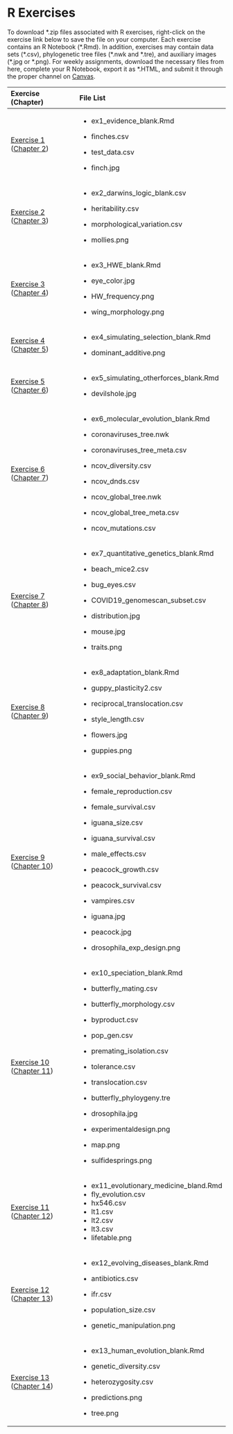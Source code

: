 # R Exercises

To download \*.zip files associated with R exercises, right-click on the exercise link below to save the file on your computer. Each exercise contains an R Notebook (\*.Rmd). In addition, exercises may contain data sets (\*.csv), phylogenetic tree files (\*.nwk and \*.tre), and auxiliary images (\*.jpg or \*.png). For weekly assignments, download the necessary files from here, complete your R Notebook, export it as \*.HTML, and submit it through the proper channel on [Canvas](https://k-state.instructure.com/).

+-----------------------------------------------------------------------------------------------------------------------------------------------+------------------------------------------+
| Exercise (Chapter)                                                                                                                            | File List                                |
+:==============================================================================================================================================+:=========================================+
| [Exercise 1](exercises/BIOL520-ex1.zip) ([Chapter 2](evidence-for-evolution.html))                                                            | -   ex1_evidence_blank.Rmd               |
|                                                                                                                                               |                                          |
|                                                                                                                                               | -   finches.csv                          |
|                                                                                                                                               |                                          |
|                                                                                                                                               | -   test_data.csv                        |
|                                                                                                                                               |                                          |
|                                                                                                                                               | -   finch.jpg                            |
+-----------------------------------------------------------------------------------------------------------------------------------------------+------------------------------------------+
| [Exercise 2](exercises/BIOL520-ex2.zip) ([Chapter 3](a-mechanism-for-change.html))                                                            | -   ex2_darwins_logic_blank.csv          |
|                                                                                                                                               |                                          |
|                                                                                                                                               | -   heritability.csv                     |
|                                                                                                                                               |                                          |
|                                                                                                                                               | -   morphological_variation.csv          |
|                                                                                                                                               |                                          |
|                                                                                                                                               | -   mollies.png                          |
+-----------------------------------------------------------------------------------------------------------------------------------------------+------------------------------------------+
| [Exercise 3](exercises/BIOL520-ex3.zip) ([Chapter 4](the-raw-materials-for-evolution.html))                                                   | -   ex3_HWE_blank.Rmd                    |
|                                                                                                                                               |                                          |
|                                                                                                                                               | -   eye_color.jpg                        |
|                                                                                                                                               |                                          |
|                                                                                                                                               | -   HW_frequency.png                     |
|                                                                                                                                               |                                          |
|                                                                                                                                               | -   wing_morphology.png                  |
+-----------------------------------------------------------------------------------------------------------------------------------------------+------------------------------------------+
| [Exercise 4](exercises/BIOL520-ex4.zip) ([Chapter 5](evolutionary-mechanisms-i-modeling-selection.html))                                      | -   ex4_simulating_selection_blank.Rmd   |
|                                                                                                                                               |                                          |
|                                                                                                                                               | -   dominant_additive.png                |
+-----------------------------------------------------------------------------------------------------------------------------------------------+------------------------------------------+
| [Exercise 5](exercises/BIOL520-ex5.zip) ([Chapter 6](evolutionary-mechanisms-ii-mutation-genetic-drift-migration-and-non-random-mating.html)) | -   ex5_simulating_otherforces_blank.Rmd |
|                                                                                                                                               |                                          |
|                                                                                                                                               | -   devilshole.jpg                       |
+-----------------------------------------------------------------------------------------------------------------------------------------------+------------------------------------------+
| [Exercise 6](exercises/BIOL520-ex6.zip) ([Chapter 7](molecular-evolution.html))                                                               | -   ex6_molecular_evolution_blank.Rmd    |
|                                                                                                                                               |                                          |
|                                                                                                                                               | -   coronaviruses_tree.nwk               |
|                                                                                                                                               |                                          |
|                                                                                                                                               | -   coronaviruses_tree_meta.csv          |
|                                                                                                                                               |                                          |
|                                                                                                                                               | -   ncov_diversity.csv                   |
|                                                                                                                                               |                                          |
|                                                                                                                                               | -   ncov_dnds.csv                        |
|                                                                                                                                               |                                          |
|                                                                                                                                               | -   ncov_global_tree.nwk                 |
|                                                                                                                                               |                                          |
|                                                                                                                                               | -   ncov_global_tree_meta.csv            |
|                                                                                                                                               |                                          |
|                                                                                                                                               | -   ncov_mutations.csv                   |
+-----------------------------------------------------------------------------------------------------------------------------------------------+------------------------------------------+
| [Exercise 7](exercises/BIOL520-ex7.zip) ([Chapter 8](the-evolution-of-quantitative-traits.html))                                              | -   ex7_quantitative_genetics_blank.Rmd  |
|                                                                                                                                               |                                          |
|                                                                                                                                               | -   beach_mice2.csv                      |
|                                                                                                                                               |                                          |
|                                                                                                                                               | -   bug_eyes.csv                         |
|                                                                                                                                               |                                          |
|                                                                                                                                               | -   COVID19_genomescan_subset.csv        |
|                                                                                                                                               |                                          |
|                                                                                                                                               | -   distribution.jpg                     |
|                                                                                                                                               |                                          |
|                                                                                                                                               | -   mouse.jpg                            |
|                                                                                                                                               |                                          |
|                                                                                                                                               | -   traits.png                           |
+-----------------------------------------------------------------------------------------------------------------------------------------------+------------------------------------------+
| [Exercise 8](exercises/BIOL520-ex8.zip) ([Chapter 9](adaptation-and-phenotypic-plasticity.html))                                              | -   ex8_adaptation_blank.Rmd             |
|                                                                                                                                               |                                          |
|                                                                                                                                               | -   guppy_plasticity2.csv                |
|                                                                                                                                               |                                          |
|                                                                                                                                               | -   reciprocal_translocation.csv         |
|                                                                                                                                               |                                          |
|                                                                                                                                               | -   style_length.csv                     |
|                                                                                                                                               |                                          |
|                                                                                                                                               | -   flowers.jpg                          |
|                                                                                                                                               |                                          |
|                                                                                                                                               | -   guppies.png                          |
+-----------------------------------------------------------------------------------------------------------------------------------------------+------------------------------------------+
| [Exercise 9](exercises/BIOL520-ex9.zip) ([Chapter 10](intraspecific-interactions-social-behavior-and-sexual-selection.html))                  | -   ex9_social_behavior_blank.Rmd        |
|                                                                                                                                               |                                          |
|                                                                                                                                               | -   female_reproduction.csv              |
|                                                                                                                                               |                                          |
|                                                                                                                                               | -   female_survival.csv                  |
|                                                                                                                                               |                                          |
|                                                                                                                                               | -   iguana_size.csv                      |
|                                                                                                                                               |                                          |
|                                                                                                                                               | -   iguana_survival.csv                  |
|                                                                                                                                               |                                          |
|                                                                                                                                               | -   male_effects.csv                     |
|                                                                                                                                               |                                          |
|                                                                                                                                               | -   peacock_growth.csv                   |
|                                                                                                                                               |                                          |
|                                                                                                                                               | -   peacock_survival.csv                 |
|                                                                                                                                               |                                          |
|                                                                                                                                               | -   vampires.csv                         |
|                                                                                                                                               |                                          |
|                                                                                                                                               | -   iguana.jpg                           |
|                                                                                                                                               |                                          |
|                                                                                                                                               | -   peacock.jpg                          |
|                                                                                                                                               |                                          |
|                                                                                                                                               | -   drosophila_exp_design.png            |
+-----------------------------------------------------------------------------------------------------------------------------------------------+------------------------------------------+
| [Exercise 10](exercises/BIOL520-ex10.zip) ([Chapter 11](speciation-1.html))                                                                   | -   ex10_speciation_blank.Rmd            |
|                                                                                                                                               |                                          |
|                                                                                                                                               | -   butterfly_mating.csv                 |
|                                                                                                                                               |                                          |
|                                                                                                                                               | -   butterfly_morphology.csv             |
|                                                                                                                                               |                                          |
|                                                                                                                                               | -   byproduct.csv                        |
|                                                                                                                                               |                                          |
|                                                                                                                                               | -   pop_gen.csv                          |
|                                                                                                                                               |                                          |
|                                                                                                                                               | -   premating_isolation.csv              |
|                                                                                                                                               |                                          |
|                                                                                                                                               | -   tolerance.csv                        |
|                                                                                                                                               |                                          |
|                                                                                                                                               | -   translocation.csv                    |
|                                                                                                                                               |                                          |
|                                                                                                                                               | -   butterfly_phyloygeny.tre             |
|                                                                                                                                               |                                          |
|                                                                                                                                               | -   drosophila.jpg                       |
|                                                                                                                                               |                                          |
|                                                                                                                                               | -   experimentaldesign.png               |
|                                                                                                                                               |                                          |
|                                                                                                                                               | -   map.png                              |
|                                                                                                                                               |                                          |
|                                                                                                                                               | -   sulfidesprings.png                   |
+-----------------------------------------------------------------------------------------------------------------------------------------------+------------------------------------------+
| [Exercise 11](exercises/BIOL520-ex11.zip) ([Chapter 12](evolutionary-medicine-i-aging-and-diseases-of-civilization.html))                     | -   ex11_evolutionary_medicine_bland.Rmd |
|                                                                                                                                               | -   fly_evolution.csv                    |
|                                                                                                                                               | -   hx546.csv                            |
|                                                                                                                                               | -   lt1.csv                              |
|                                                                                                                                               | -   lt2.csv                              |
|                                                                                                                                               | -   lt3.csv                              |
|                                                                                                                                               | -   lifetable.png                        |
+-----------------------------------------------------------------------------------------------------------------------------------------------+------------------------------------------+
| [Exercise 12](exercises/BIOL520-ex12.zip) ([Chapter 13](evolutionary-medicine-ii-evolving-pathogens.html))                                    | -   ex12_evolving_diseases_blank.Rmd     |
|                                                                                                                                               |                                          |
|                                                                                                                                               | -   antibiotics.csv                      |
|                                                                                                                                               |                                          |
|                                                                                                                                               | -   ifr.csv                              |
|                                                                                                                                               |                                          |
|                                                                                                                                               | -   population_size.csv                  |
|                                                                                                                                               |                                          |
|                                                                                                                                               | -   genetic_manipulation.png             |
+-----------------------------------------------------------------------------------------------------------------------------------------------+------------------------------------------+
| [Exercise 13](exercises/BIOL520-ex13.zip) ([Chapter 14](human-origins-and-human-mediated-evolution.html))                                     | -   ex13_human_evolution_blank.Rmd       |
|                                                                                                                                               |                                          |
|                                                                                                                                               | -   genetic_diversity.csv                |
|                                                                                                                                               |                                          |
|                                                                                                                                               | -   heterozygosity.csv                   |
|                                                                                                                                               |                                          |
|                                                                                                                                               | -   predictions.png                      |
|                                                                                                                                               |                                          |
|                                                                                                                                               | -   tree.png                             |
+-----------------------------------------------------------------------------------------------------------------------------------------------+------------------------------------------+
